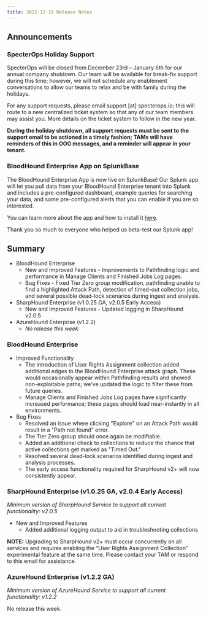 ```yaml
---
title: 2022-12-19 Release Notes
---
```


## Announcements

### SpecterOps Holiday Support

SpecterOps will be closed from December 23rd – January 6th for our annual company shutdown. Our team will be available for break-fix support during this time; however, we will not schedule any enablement conversations to allow our teams to relax and be with family during the holidays.

For any support requests, please email support \[at\] specterops.io; this will route to a new centralized ticket system so that any of our team members may assist you. More details on the ticket system to follow in the new year.

**During the holiday shutdown, all support requests must be sent to the support email to be actioned in a timely fashion; TAMs will have reminders of this in OOO messages, and a reminder will appear in your tenant.**

### BloodHound Enterprise App on SplunkBase

The BloodHound Enterprise App is now live on SplunkBase! Our Splunk app will let you pull data from your BloodHound Enterprise tenant into Splunk and includes a pre-configured dashboard, example queries for searching your data, and some pre-configured alerts that you can enable if you are so interested.

You can learn more about the app and how to install it [here](/hc/en-us/articles/Integrate-BloodHound-Enterprise-with-Splunk).

Thank you so much to everyone who helped us beta-test our Splunk app!

## Summary

* BloodHound Enterprise
    * New and Improved Features - Improvements to Pathfinding logic and performance in Manage Clients and Finished Jobs Log pages.
    * Bug Fixes - Fixed Tier Zero group modification, pathfinding unable to find a highlighted Attack Path, detection of timed-out collection jobs, and several possible dead-lock scenarios during ingest and analysis.
* SharpHound Enterprise (v1.0.25 GA, v2.0.5 Early Access)
    * New and Improved Features - Updated logging in SharpHound v2.0.5
* AzureHound Enterprise (v1.2.2)
    * _No release this week._

### BloodHound Enterprise

* Improved Functionality
    * The introduction of User Rights Assignment collection added additional edges to the BloodHound Enterprise attack graph. These would occasionally appear within Pathfinding results and showed non-exploitable paths; we've updated the logic to filter these from future queries.
    * Manage Clients and Finished Jobs Log pages have significantly increased performance; these pages should load near-instantly in all environments.
* Bug Fixes
    * Resolved an issue where clicking "Explore" on an Attack Path would result in a "Path not found" error.
    * The Tier Zero group should once again be modifiable.
    * Added an additional check to collections to reduce the chance that active collections get marked as "Timed Out."
    * Resolved several dead-lock scenarios identified during ingest and analysis processes.
    * The early access functionality required for SharpHound v2+ will now consistently appear.

### SharpHound Enterprise (v1.0.25 GA, v2.0.4 Early Access)

_Minimum version of SharpHound Service to support all current functionality: v2.0.5_

* New and Improved Features
    * Added additional logging output to aid in troubleshooting collections

**NOTE:** Upgrading to SharpHound v2+ must occur concurrently on all services and requires enabling the “User Rights Assignment Collection” experimental feature at the same time. Please contact your TAM or respond to this email for assistance.

### AzureHound Enterprise (v1.2.2 GA)

_Minimum version of AzureHound Service to support all current functionality: v1.2.2_

No release this week.


